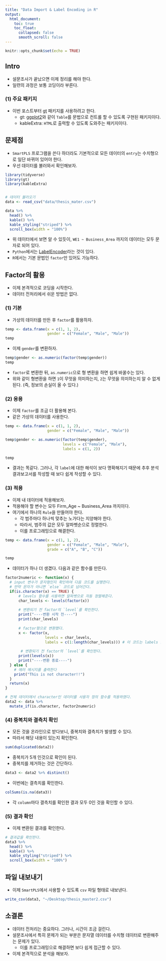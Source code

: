 ```yaml
---
title: "Data Import & Label Encoding in R"
output:
  html_document:
    toc: true
    toc_float:
      collapsed: false
      smooth_scroll: false
---
```


```r
knitr::opts_chunk$set(echo = TRUE)
```

## Intro
- 설문조사가 끝났으면 이제 정리를 해야 한다. 
- 일련의 과정은 보통 코딩이라 부른다. 

### (1) 주요 패키지
- 이번 포스트부터 [gt](https://gt.rstudio.com/) 패키지를 사용하려고 한다. 
  + gt: [ggplot2](https://ggplot2.tidyverse.org/)와 같이 `Table`를 문법으로 컨트롤 할 수 있도록 구현된 패키지이다. 
  + kableExtra: `HTML`로 출력할 수 있도록 도와주는 패키지이다. 

## 문제점
- `SmartPLS` 프로그램을 쓴다 하더라도 기본적으로 모든 데이터의 `entry`는 수치형으로 일단 바뀌어 있어야 한다.
- 우선 데이터를 불러와서 확인해보자. 

```r
library(tidyverse)
library(gt)
library(kableExtra)


# 데이터 불러오기
data <- read_csv("data/thesis_mater.csv")

data %>% 
  head() %>% 
  kable() %>% 
  kable_styling("striped") %>% 
  scroll_box(width = "100%")
```

- 위 데이터에서 보면 알 수 있듯이, `WE1 ~ Business_Area` 까지의 데이터는 모두 문자로 되어 있다. 
- `Python`에서는 [LabelEncoder](https://scikit-learn.org/stable/modules/generated/sklearn.preprocessing.LabelEncoder.html)라는 것이 있다. 
- `R`에서는 기본 문법인 `factor`만 있어도 가능하다. 
  
## Factor의 활용
- 이제 본격적으로 코딩을 시작한다. 
- 데이터 전처리에서 쉬운 방법은 없다. 

### (1) 기본
- 가상의 데이터를 만든 후 `factor`를 활용하자. 

```r
temp <- data.frame(x = c(1, 1, 2), 
                   gender = c("Female", "Male", "Male"))
temp
```

- 이제 `gender`를 변환하자. 
```r
temp$gender <- as.numeric(factor(temp$gender))
temp
```

- `factor`로 변환한 뒤, `as.numeric`으로 형 변환을 하면 쉽게 바꿀수는 있다. 
- 위와 같이 형변환을 하면 `1`이 무엇을 의미하는지, `2`는 무엇을 의미하는지 알 수 없게 된다. (즉, 정보의 손실이 올 수 있다.)

### (2) 응용
- 이제 `factor`를 조금 더 활용해 본다. 
- 같은 가상의 데이터를 사용한다. 

```r
temp <- data.frame(x = c(1, 1, 2), 
                   gender = c("Female", "Male", "Male"))

temp$gender <- as.numeric(factor(temp$gender), 
                          levels = c("Female", "Male"), 
                          labels = c(1, 2))

temp
```

- 결과는 똑같다. 그러나, 각 `label`에 대한 해석이 보다 명확해지기 때문에 추후 분석결과보고서를 작성할 때 보다 쉽게 작성할 수 있다. 

### (3) 적용
- 이제 내 데이터에 적용해보자. 
- 적용해야 할 변수는 모두 Firm_Age ~ Business_Area 까지이다. 
- 여기에서 하나의 `Rule`을 만들어야 한다. 
  + 각 범주마다 하나씩 맞추는 노가다는 지양해야 한다.
  + 따라서, 범주의 값은 모두 알파벳순으로 정렬한다. 
  + 이를 프로그래밍으로 해결한다. 
  
```r
temp <- data.frame(x = c(1, 1, 2), 
                   gender = c("Female", "Male", "Male"),
                   grade = c("A", "B", "C"))

temp
```

- 데이터가 하나 더 생겼다. 다음과 같은 함수를 만든다.
```r
factor2numeric <- function(x) {
  # input 변수가 문자형인지 확인하여 다음 코드를 실행한다. 
  # 만약 문자가 아니면 `else` 코드로 넘어간다. 
  if(is.character(x) == TRUE) { 
      # levels 함수를 사용하면 알파벳으로 자동 정렬해준다.
      char_levels <- levels(factor(x)) 
      
      # 변환되기 전 factor의 `level`를 확인한다.
      print("----변환 시작 전----")
      print(char_levels)   
      
      # factor형으로 변환했다. 
      x <- factor(x, 
                  levels = char_levels, 
                  labels = c(1:length(char_levels))) # 이 코드는 labels 숫자로 정의한다. 
     
       # 변환되기 전 factor의 `level`를 확인한다.
      print(levels(x)) 
      print("----변환 종료----")
  } else {
    # 에러 메시지를 출력한다
    print("This is not character!!")
  } 
  return(x)
}

# 전체 데이터에서 character인 데이터를 사용자 정의 함수를 적용하였다. 
data2 <- data %>% 
  mutate_if(is.character, factor2numeric)
```
### (4) 중복치와 결측치 확인
- 모든 것을 온라인으로 받다보니, 중복치와 결측치가 발생할 수 있다. 
- 따라서 해당 내용이 있는지 확인한다. 

```r
sum(duplicated(data2))
```
- 중복치가 5개 인것으로 확인이 된다. 
- 중복치를 제거하는 것은 간단하다. 
```r
data3 <- data2 %>% distinct()
```

- 이번에는 결측치를 확인한다. 
```r
colSums(is.na(data3))
```
- 각 `column`마다 결측치를 확인한 결과 모두 0인 것을 확인할 수 있다. 


### (5) 결과 확인
- 이제 변환된 결과를 확인한다. 
```r
# 결과값을 확인한다. 
data3 %>% 
  head() %>% 
  kable() %>% 
  kable_styling("striped") %>% 
  scroll_box(width = "100%")
```

## 파일 내보내기
- 이제 `SmartPLS`에서 사용할 수 있도록 `csv` 파일 형태로 내보낸다. 
```r
write_csv(data3, "~/Desktop/thesis_master2.csv")
```


## 소결론
- 데이터 전처리는 중요하다. 그러나, 시간이 조금 걸린다.
- 설문조사에서 특히 문제가 되는 부분은 문자열 데이터를 수치형 데이터로 변환해주는 문제가 있다. 
  + 이를 프로그래밍으로 해결하면 보다 쉽게 접근할 수 있다. 
- 이제 본격적으로 분석을 해보자. 
